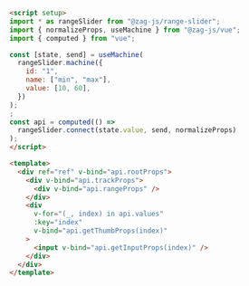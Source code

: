 ```md
<script setup>
import * as rangeSlider from "@zag-js/range-slider";
import { normalizeProps, useMachine } from "@zag-js/vue";
import { computed } from "vue";

const [state, send] = useMachine(
  rangeSlider.machine({
    id: "1",
    name: ["min", "max"],
    value: [10, 60],
  })
);
;
const api = computed(() =>
  rangeSlider.connect(state.value, send, normalizeProps)
);
</script>

<template>
  <div ref="ref" v-bind="api.rootProps">
    <div v-bind="api.trackProps">
      <div v-bind="api.rangeProps" />
    </div>
    <div
      v-for="(_, index) in api.values"
      :key="index"
      v-bind="api.getThumbProps(index)"
    >
      <input v-bind="api.getInputProps(index)" />
    </div>
  </div>
</template>
```
